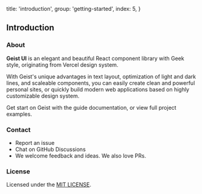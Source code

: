 
  title: 'introduction',
  group: 'getting-started',
  index: 5,
}

## Introduction

### About

**Geist UI** is an elegant and beautiful React component library with Geek style,
originating from <Link rel="nofollow" target="_blank" href="https://vercel.com">Vercel</Link> design system.

With Geist's unique advantages in text layout, optimization of light and dark lines, and scaleable components,
you can easily create clean and powerful personal sites, or quickly build modern web applications based on highly customizable design system.

Get start on Geist with the <NextLink href="/en-us/guide/installation"><Link color>guide documentation</Link></NextLink>,
or view <Link rel="nofollow" target="_blank" color href="https://github.com/geist-org/react/tree/master/examples">full project examples</Link>.

<Spacer h={2.5} />

### Contact

<ul>
  <li>
    <Link
      color
      target="_blank"
      rel="nofollow"
      href="https://github.com/geist-org/react/issues/new">
      Report an issue
    </Link>
  </li>
  <li>
    <Link
      color
      target="_blank"
      rel="nofollow"
      href="https://github.com/geist-org/react/discussions">
      Chat on GitHub Discussions
    </Link>
  </li>
  <li>We welcome feedback and ideas. We also love PRs.</li>
</ul>

<Spacer h={2.5} />

### License

Licensed under the [MIT LICENSE](https://github.com/geist-org/react/blob/master/LICENSE).

